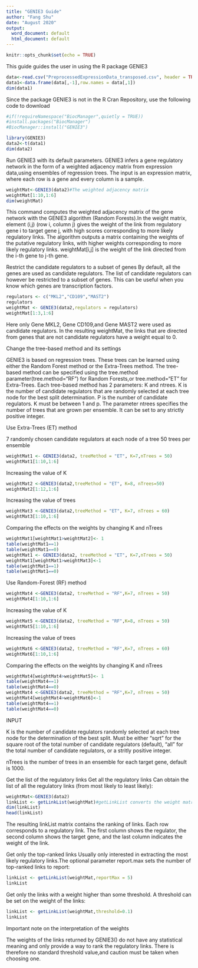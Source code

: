 ---
title: "GENIE3 Guide"
author: "Fang Shu"
date: "August 2020"
output:
  word_document: default
  html_document: default
---

```{r setup, include=FALSE}
knitr::opts_chunk$set(echo = TRUE)
```

This guide guides the user in using the R package GENIE3
```{r}
data<-read.csv("PreprocessedExpressionData_transposed.csv", header = TRUE)
data1<-data.frame(data[,-1],row.names = data[,1])
dim(data1)
```
Since the package GENIE3 is not in the R Cran Repository, use the following code to download
```{r}
#if(!requireNamespace("BiocManager",quietly = TRUE))
#install.packages("BiocManager")  
#BiocManager::install("GENIE3")
```

```{r}
library(GENIE3)
data2<-t(data1)
dim(data2)
```
Run GENIE3 with its default parameters.
GENIE3 infers a gene regulatory network in the form of a weighted adjacency matrix from expression data,using ensembles of regression trees.
The input is an expression matrix, where each row is a gene and every column is a sample.

```{r}
weightMat<-GENIE3(data2)#The weighted adjacency matrix
weightMat[1:10,1:6]
dim(weightMat)
```
This command computes the weighted adjacency matrix of the gene network with the GENIE3 algorithm (Random Forests).In the weight
matrix, element (i,j) (row i, column j) gives the weight of the link from regulatory gene i to target gene j, with high
scores corresponding to more likely regulatory links.
The algorithm outputs a matrix containing the weights of the putative regulatory links, with higher weights corresponding to
more likely regulatory links. weightMat[i,j] is the weight of the link directed from the i-th gene to j-th gene.


Restrict the candidate regulators to a subset of genes
By default, all the genes are used as candidate regulators. The list of candidate regulators can however be restricted to a 
subset of genes. This can be useful when you know which genes are transcription factors.

```{r}
regulators <- c("MKL2","CD109","MAST2")
regulators
weightMat <- GENIE3(data2,regulators = regulators)
weightMat[1:3,1:6]
```
Here only Gene MKL2, Gene CD109,and Gene MAST2 were used as candidate regulators. In the resulting weightMat, the links that are directed from genes that are not candidate regulators have a weight equal to 0.

Change the tree-based method and its settings

GENIE3 is based on regression trees. These trees can be learned using either the Random Forest method or the Extra-Trees method.
The tree-based method can be specified using the tree.method parameter(tree.method="RF") for Random Forests,or tree.method="ET" for Extra-Trees.
Each tree-based method has 2 parameters: K and ntrees. K is the number of candidate regulators that are randomly selected at 
each tree node for the best split determination. P is the number of candidate regulators. K must be between 1 and p.
The parameter ntrees specifies the number of trees that are grown per ensemble. It can be set to any strictly positive integer.

Use Extra-Trees (ET) method

7 randomly chosen candidate regulators at each node of a tree
50 trees per ensemble
```{r}
weightMat1 <- GENIE3(data2, treeMethod = "ET", K=7,nTrees = 50)
weightMat1[1:10,1:6]
```
Increasing the value of K
```{r}
weightMat2 <-GENIE3(data2,treeMethod = "ET", K=8, nTrees=50)
weightMat2[1:12,1:6]
```
Increasing the value of trees
```{r}
weightMat3 <-GENIE3(data2,treeMethod = "ET", K=7, nTrees = 60)
weightMat3[1:10,1:6]
```

Comparing the effects on the weights by changing K and nTrees
```{r}
weightMat1[weightMat1>weightMat2]<- 1
table(weightMat1==1)
table(weightMat1==0)
weightMat1 <- GENIE3(data2, treeMethod = "ET", K=7,nTrees = 50)
weightMat1[weightMat1>weightMat3]<-1
table(weightMat1==1)
table(weightMat1==0)
```


Use Random-Forest (RF) method
```{r}
weightMat4 <-GENIE3(data2, treeMethod = "RF",K=7, nTrees = 50)
weightMat4[1:10,1:6]
```
Increasing the value of K
```{r}
weightMat5 <-GENIE3(data2, treeMethod = "RF",K=8, nTrees = 50)
weightMat5[1:10,1:6]
```
Increasing the value of trees
```{r}
weightMat6 <-GENIE3(data2, treeMethod = "RF",K=7, nTrees = 60)
weightMat6[1:10,1:6]
```

Comparing the effects on the weights by changing K and nTrees
```{r}
weightMat4[weightMat4>weightMat5]<- 1
table(weightMat4==1)
table(weightMat4==0)
weightMat4 <-GENIE3(data2, treeMethod = "RF",K=7, nTrees = 50)
weightMat4[weightMat4>weightMat6]<-1
table(weightMat4==1)
table(weightMat4==0)
```

INPUT

K is the number of candidate regulators randomly selected at each tree node for the determination of the best split.
Must be either "sqrt" for the square root of the total number of candidate regulators (default), "all" for the total number of candidate regulators, or a stritly positive integer.

nTrees is the number of trees in an ensemble for each target gene, default is 1000.

Get the list of the regulatory links
Get all the regulatory links
Can obtain the list of all the regulatory links (from most likely to least likely):

```{r}
weightMat<-GENIE3(data2)
linkList <- getLinkList(weightMat)#getLinkList converts the weight matrix returned by GENIE3 to a sorted list of regulatory links
dim(linkList)
head(linkList)
```

The resulting linkList matrix contains the ranking of links. Each row corresponds to a regulatory link. The first column shows
the regulator, the second column shows the target gene, and the last column indicates the weight of the link.

Get only the top-ranked links
Usually only interested in extracting the most likely regulatory links.The optional parameter report.max sets the number of 
top-ranked links to report:

```{r}
linkList <- getLinkList(weightMat,reportMax = 5)
linkList
```

Get only the links with a weight higher than some threshold.
A threshold can be set on the weight of the links:
```{r}
linkList <- getLinkList(weightMat,threshold=0.1)
linkList
```

Important note on the interpretation of the weights

The weights of the links returned by GENIE3() do not have any statistical meaning and only provide a way to rank the regulatory
links. There is therefore no standard threshold value,and caution must be taken when choosing one.